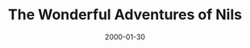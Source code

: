 ---
cover: "./image.png"
date: "2000-01-30"
title: "The Wonderful Adventures of Nils"
defer: false
slug: "/nils"
areas: 
  - .
---